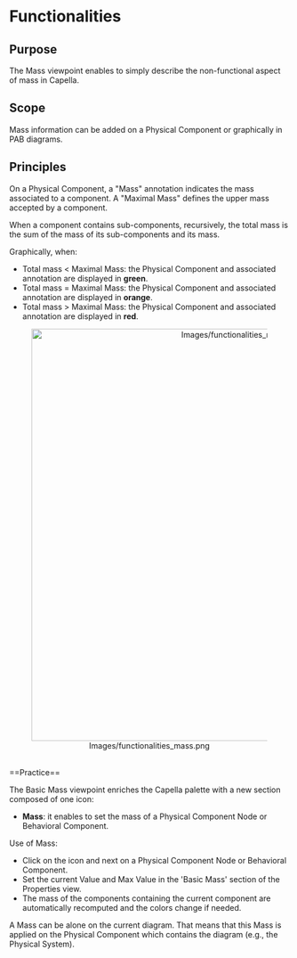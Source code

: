 <!--
  Copyright (c) 2022 THALES GLOBAL SERVICES.
  All rights reserved. This program and the accompanying materials
  are made available under the terms of the Eclipse Public License v1.0
  which accompanies this distribution, and is available at
  http://www.eclipse.org/legal/epl-v10.html

  Contributors:
       Thales - initial API and implementation
-->
=Functionalities=

==Purpose==

The Mass viewpoint enables to simply describe the non-functional aspect of mass in Capella.

==Scope==

Mass information can be added on a Physical Component or graphically in PAB diagrams.

==Principles==

On a Physical Component, a "Mass" annotation indicates the mass associated to a component. A "Maximal Mass" defines the upper mass accepted by a component.

When a component contains sub-components, recursively, the total mass is the sum of the mass of its sub-components and its mass.

Graphically, when:

* Total mass < Maximal Mass: the Physical Component and associated annotation are displayed in '''green'''.
* Total mass = Maximal Mass: the Physical Component and associated annotation are displayed in '''orange'''.
* Total mass > Maximal Mass: the Physical Component and associated annotation are displayed in '''red'''.

<center>[[Image:Images/functionalities_mass.png|740px]]</center>

<br>
==Practice==

The Basic Mass viewpoint enriches the Capella palette with a new section composed of one icon:
* '''Mass''': it enables to set the mass of a Physical Component Node or Behavioral Component.

Use of Mass:
* Click on the icon and next on a Physical Component Node or Behavioral Component.
* Set the current Value and Max Value in the 'Basic Mass' section of the Properties view.
* The mass of the components containing the current component are automatically recomputed and the colors change if needed.

A Mass can be alone on the current diagram. That means that this Mass is applied on the Physical Component which contains the diagram (e.g., the Physical System).